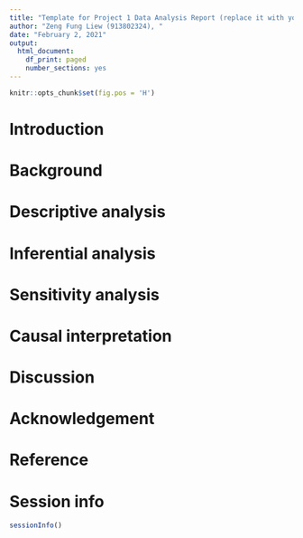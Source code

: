 ```yaml
---
title: "Template for Project 1 Data Analysis Report (replace it with your own title)"
author: "Zeng Fung Liew (913802324), "
date: "February 2, 2021"
output:
  html_document:
    df_print: paged
    number_sections: yes
---
```

```r
knitr::opts_chunk$set(fig.pos = 'H')
```


# Introduction


# Background 


# Descriptive analysis 


# Inferential analysis 


# Sensitivity analysis 


# Causal interpretation 


# Discussion 


# Acknowledgement {-}


# Reference {-}


# Session info {-}


```r
sessionInfo()
```
